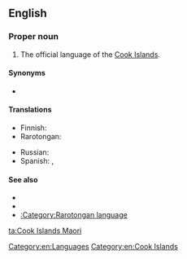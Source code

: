 ==English==

===Proper noun===
{{en-proper noun|head=[[Cook Islands]] [[Maori]]}}

# The official language of the [[Cook Islands]].

====Synonyms====
* {{l|en|Rarotongan}}

====Translations====
{{trans-top|official language of the Cook Islands}}
* Finnish: {{t+|fi|rarotonga}}
* Rarotongan: {{t|rar|Māori Kūki 'Āirani}}
{{trans-mid}}
* Russian: {{t|ru|кукский}}
* Spanish: {{t|es|maorí de Islas Cook|m}}, {{t|es|rarotongano|m}}
{{trans-bottom}}

====See also====
* {{ethnologue|code=rar}}
* {{pedialite|Cook Islands Maori}}
* [[:Category:Rarotongan language]]

[[Category:en:Languages]]
[[Category:en:Cook Islands]]

[[ta:Cook Islands Maori]]